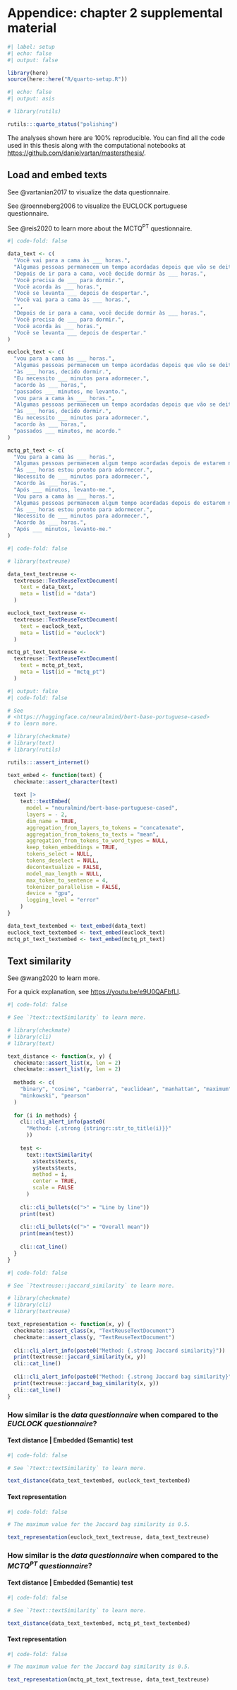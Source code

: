 <!-- %:::% .common h1 begin %:::% -->
# Appendice: chapter 2 supplemental material
<!-- %:::% .common h1 end %:::% -->

```r
#| label: setup
#| echo: false
#| output: false

library(here)
source(here::here("R/quarto-setup.R"))
```

```r
#| echo: false
#| output: asis

# library(rutils)

rutils:::quarto_status("polishing")
```

The analyses shown here are 100% reproducible. You can find all the code used in this thesis along with the computational notebooks at <https://github.com/danielvartan/mastersthesis/>.

## Load and embed texts

See @vartanian2017 to visualize the data questionnaire.

See @roenneberg2006 to visualize the EUCLOCK portuguese questionnaire.

See @reis2020 to learn more about the MCTQ^PT^ questionnaire.

```r
#| code-fold: false

data_text <- c(
  "Você vai para a cama às ___ horas.",
  "Algumas pessoas permanecem um tempo acordadas depois que vão se deitar.",
  "Depois de ir para a cama, você decide dormir às ___ horas.",
  "Você precisa de ___ para dormir.",
  "Você acorda às ___ horas.",
  "Você se levanta ___ depois de despertar.",
  "Você vai para a cama às ___ horas.",
  "",
  "Depois de ir para a cama, você decide dormir às ___ horas.",
  "Você precisa de ___ para dormir.",
  "Você acorda às ___ horas.",
  "Você se levanta ___ depois de despertar."
)

euclock_text <- c(
  "vou para a cama às ___ horas.",
  "Algumas pessoas permanecem um tempo acordadas depois que vão se deitar.",
  "às ___ horas, decido dormir.",
  "Eu necessito ___ minutos para adormecer.",
  "acordo às ___ horas,",
  "passados ___ minutos, me levanto.",
  "vou para a cama às ___ horas.",
  "Algumas pessoas permanecem um tempo acordadas depois que vão se deitar.",
  "às ___ horas, decido dormir.",
  "Eu necessito ___ minutos para adormecer.",
  "acordo às ___ horas,",
  "passados ___ minutos, me acordo."
)

mctq_pt_text <- c(
  "Vou para a cama às ___ horas.",
  "Algumas pessoas permanecem algum tempo acordadas depois de estarem na cama.",
  "Às ___ horas estou pronto para adormecer.",
  "Necessito de ___ minutos para adormecer.",
  "Acordo às ___ horas.",
  "Após ___ minutos, levanto-me.",
  "Vou para a cama às ___ horas.",
  "Algumas pessoas permanecem algum tempo acordadas depois de estarem na cama.",
  "Às ___ horas estou pronto para adormecer.",
  "Necessito de ___ minutos para adormecer.",
  "Acordo às ___ horas.",
  "Após ___ minutos, levanto-me."
)
```

```r
#| code-fold: false

# library(textreuse)

data_text_textreuse <- 
  textreuse::TextReuseTextDocument(
    text = data_text,
    meta = list(id = "data")
  )

euclock_text_textreuse <- 
  textreuse::TextReuseTextDocument(
    text = euclock_text,
    meta = list(id = "euclock")
  )

mctq_pt_text_textreuse <- 
  textreuse::TextReuseTextDocument(
    text = mctq_pt_text,
    meta = list(id = "mctq_pt")
  )
```

```r
#| output: false
#| code-fold: false

# See
# <https://huggingface.co/neuralmind/bert-base-portuguese-cased>
# to learn more.

# library(checkmate)
# library(text)
# library(rutils)

rutils:::assert_internet()

text_embed <- function(text) {
  checkmate::assert_character(text)
  
  text |>
    text::textEmbed(
      model = "neuralmind/bert-base-portuguese-cased",
      layers = - 2,
      dim_name = TRUE,
      aggregation_from_layers_to_tokens = "concatenate",
      aggregation_from_tokens_to_texts = "mean",
      aggregation_from_tokens_to_word_types = NULL,
      keep_token_embeddings = TRUE,
      tokens_select = NULL,
      tokens_deselect = NULL,
      decontextualize = FALSE,
      model_max_length = NULL,
      max_token_to_sentence = 4,
      tokenizer_parallelism = FALSE,
      device = "gpu",
      logging_level = "error"
    )
}

data_text_textembed <- text_embed(data_text)
euclock_text_textembed <- text_embed(euclock_text)
mctq_pt_text_textembed <- text_embed(mctq_pt_text)
```

## Text similarity

See @wang2020 to learn more.

For a quick explanation, see <https://youtu.be/e9U0QAFbfLI>.

<!-- See also: https://github.com/microsoft/semantic-kernel/blob/main/docs/EMBEDDINGS.md -->

```r
#| code-fold: false

# See `?text::textSimilarity` to learn more.

# library(checkmate)
# library(cli)
# library(text)

text_distance <- function(x, y) {
  checkmate::assert_list(x, len = 2)
  checkmate::assert_list(y, len = 2)
  
  methods <- c(
    "binary", "cosine", "canberra", "euclidean", "manhattan", "maximum", 
    "minkowski", "pearson"
  )
  
  for (i in methods) {
    cli::cli_alert_info(paste0(
      "Method: {.strong {stringr::str_to_title(i)}}"
      ))
    
    test <- 
      text::textSimilarity(
        x$texts$texts, 
        y$texts$texts, 
        method = i, 
        center = TRUE, 
        scale = FALSE
      )
    
    cli::cli_bullets(c(">" = "Line by line"))
    print(test)
    
    cli::cli_bullets(c(">" = "Overall mean"))
    print(mean(test))
    
    cli::cat_line()
  }
}
```

```r
#| code-fold: false

# See `?textreuse::jaccard_similarity` to learn more.

# library(checkmate)
# library(cli)
# library(textreuse)

text_representation <- function(x, y) {
  checkmate::assert_class(x, "TextReuseTextDocument")
  checkmate::assert_class(y, "TextReuseTextDocument")
  
  cli::cli_alert_info(paste0("Method: {.strong Jaccard similarity}"))
  print(textreuse::jaccard_similarity(x, y))
  cli::cat_line()
  
  cli::cli_alert_info(paste0("Method: {.strong Jaccard bag similarity}"))
  print(textreuse::jaccard_bag_similarity(x, y))
  cli::cat_line()
}
```

### How similar is the _data questionnaire_ when compared to the _EUCLOCK questionnaire_?

#### Text distance | Embedded (Semantic) test

```r
#| code-fold: false

# See `?text::textSimilarity` to learn more.

text_distance(data_text_textembed, euclock_text_textembed)
```

#### Text representation

```r
#| code-fold: false

# The maximum value for the Jaccard bag similarity is 0.5.

text_representation(euclock_text_textreuse, data_text_textreuse)
```

### How similar is the _data questionnaire_ when compared to the _MCTQ^PT^ questionnaire_?

#### Text distance | Embedded (Semantic) test

```r
#| code-fold: false

# See `?text::textSimilarity` to learn more.

text_distance(data_text_textembed, mctq_pt_text_textembed)
```

#### Text representation

```r
#| code-fold: false

# The maximum value for the Jaccard bag similarity is 0.5.

text_representation(mctq_pt_text_textreuse, data_text_textreuse)
```
